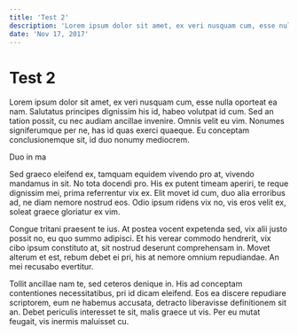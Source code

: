 ```yaml
---
title: 'Test 2'
description: 'Lorem ipsum dolor sit amet, ex veri nusquam cum, esse nulla oporteat ea nam. Salutatus principes dignissim his id, habeo volutpat id cum.'
date: 'Nov 17, 2017'
---
```


# Test 2

Lorem ipsum dolor sit amet, ex veri nusquam cum, esse nulla oporteat ea nam. Salutatus principes dignissim his id, habeo volutpat id cum. Sed an tation possit, cu nec audiam ancillae invenire. Omnis velit eu vim. Nonumes signiferumque per ne, has id quas exerci quaeque. Eu conceptam conclusionemque sit, id duo nonumy mediocrem.

Duo in ma

Sed graeco eleifend ex, tamquam equidem vivendo pro at, vivendo mandamus in sit. No tota docendi pro. His ex putent timeam aperiri, te reque dignissim mei, prima referrentur vix ex. Elit movet id cum, duo alia erroribus ad, ne diam nemore nostrud eos. Odio ipsum ridens vix no, vis eros velit ex, soleat graece gloriatur ex vim.

Congue tritani praesent te ius. At postea vocent expetenda sed, vix alii justo possit no, eu quo summo adipisci. Et his verear commodo hendrerit, vix cibo ipsum constituto at, sit nostrud deserunt comprehensam in. Movet alterum et est, rebum debet ei pri, his at nemore omnium repudiandae. An mei recusabo evertitur.

Tollit ancillae nam te, sed ceteros denique in. His ad conceptam contentiones necessitatibus, pri id dicam eleifend. Eos ea discere repudiare scriptorem, eum ne habemus accusata, detracto liberavisse definitionem sit an. Debet periculis interesset te sit, malis graece ut vis. Per eu mutat feugait, vis inermis maluisset cu.
